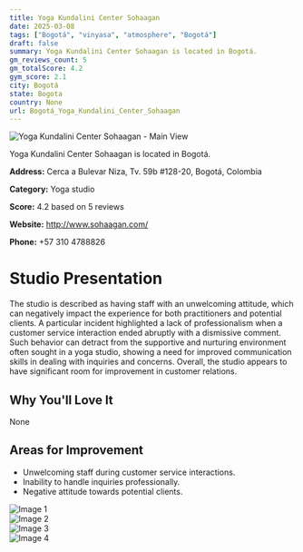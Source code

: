 ```yaml
---
title: Yoga Kundalini Center Sohaagan
date: 2025-03-08
tags: ["Bogotá", "vinyasa", "atmosphere", "Bogotá"]  
draft: false
summary: Yoga Kundalini Center Sohaagan is located in Bogotá.
gm_reviews_count: 5
gm_totalScore: 4.2
gym_score: 2.1
city: Bogotá
state: Bogota
country: None
url: Bogotá_Yoga_Kundalini_Center_Sohaagan
---
```


<div className="aspect-[16/9] relative my-8">
  <img 
    src="https://lh5.googleusercontent.com/p/AF1QipOHFMsV-VRgaUlZTBXzzJdVhT4UYx08FVkqA2w2=w1920-h1080-k-no"
    alt="Yoga Kundalini Center Sohaagan - Main View"
    className="object-cover absolute inset-0 w-full h-full rounded-lg"
  />
</div>

Yoga Kundalini Center Sohaagan is located in Bogotá.

**Address:** Cerca a Bulevar Niza, Tv. 59b #128-20, Bogotá, Colombia

**Category:** Yoga studio

**Score:** 4.2 based on 5 reviews

**Website:** http://www.sohaagan.com/

**Phone:** +57 310 4788826

# Studio Presentation

The studio is described as having staff with an unwelcoming attitude, which can negatively impact the experience for both practitioners and potential clients. A particular incident highlighted a lack of professionalism when a customer service interaction ended abruptly with a dismissive comment. Such behavior can detract from the supportive and nurturing environment often sought in a yoga studio,
showing a need for improved communication skills in dealing with inquiries and concerns.
Overall, the studio appears to have significant room for improvement in customer relations.


## Why You'll Love It

None

## Areas for Improvement

- Unwelcoming staff during customer service interactions.
- Inability to handle inquiries professionally.
- Negative attitude towards potential clients.

<div className="grid grid-cols-1 xl:grid-cols-2 gap-4 my-8">
<div className="aspect-[4/3] relative"><img src="https://lh3.googleusercontent.com/p/AF1QipNQhLFhB-9n_U50PqggiZ52RGmy2eZmrATsBfeI=w1920-h1080-k-no" alt="Image 1" className="object-cover absolute inset-0 w-full h-full rounded-lg" /></div>
<div className="aspect-[4/3] relative"><img src="https://lh5.googleusercontent.com/p/AF1QipNwQ7aklPDQAMy8CNqh8TH7yEgARPKhvC-njWza=w1920-h1080-k-no" alt="Image 2" className="object-cover absolute inset-0 w-full h-full rounded-lg" /></div>
<div className="aspect-[4/3] relative"><img src="https://lh3.googleusercontent.com/gps-cs-s/AB5caB_dXM8gD4RJsypUloGBDCVht7CXZ2dv0_yoWtiAmBIArs1TcugKeITO1bqt70ChcljlDYh2-6sdznicpkKylBVKwQwQBIWq9BK5Te7SpS4tdHvZJAQYhXqFVSG2iVebs7N9PsLN=w1920-h1080-k-no" alt="Image 3" className="object-cover absolute inset-0 w-full h-full rounded-lg" /></div>
<div className="aspect-[4/3] relative"><img src="https://lh5.googleusercontent.com/p/AF1QipM7bknp84Q_FaCvfthiHpM2QFo41Ua3if26THnz=w1920-h1080-k-no" alt="Image 4" className="object-cover absolute inset-0 w-full h-full rounded-lg" /></div>
</div>